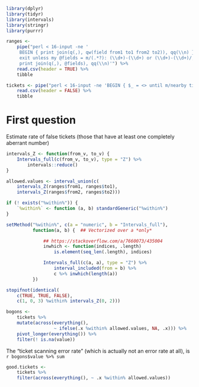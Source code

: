 ```r
library(dplyr)
library(tidyr)
library(intervals)
library(stringr)
library(purrr)
```

```r
ranges <-
    pipe("perl < 16-input -ne '
     BEGIN { print join(q(,), qw(field from1 to1 from2 to2)), qq(\\n) };
     exit unless my @fields = m/(.*?): (\\d+)-(\\d+) or (\\d+)-(\\d+)/;
     print join(q(,), @fields), qq(\\n)'") %>%
    read.csv(header = TRUE) %>%
    tibble

tickets <- pipe("perl < 16-input -ne 'BEGIN { $_ = <> until m/nearby tickets/; } print'") %>%
    read.csv(header = FALSE) %>%
    tibble
```

# First question

Estimate rate of false tickets (those that have at
least one completely aberrant number)

```r
intervals_Z <- function(from_v, to_v) {
    Intervals_full(c(from_v, to_v), type = "Z") %>%
        intervals::reduce()
}

allowed.values <- interval_union(c(
    intervals_Z(ranges$from1, ranges$to1),
    intervals_Z(ranges$from2, ranges$to2)))

if (! exists("%within%")) {
    `%within%` <- function (a, b) standardGeneric("%within%")
}

setMethod("%within%", c(a = "numeric", b = "Intervals_full"),
          function(a, b) {  ## Vectorized over a *only*

              ## https://stackoverflow.com/a/7660073/435004
              inwhich <- function(indices, .length)
                  is.element(seq_len(.length), indices)

              Intervals_full(c(a, a), type = "Z") %>%
                  interval_included(from = b) %>%
                  c %>% inwhich(length(a))
          })

stopifnot(identical(
    c(TRUE, TRUE, FALSE),
    c(1, 0, 3) %within% intervals_Z(0, 2)))

bogons <-
    tickets %>%
    mutate(across(everything(),
                  ~ ifelse(.x %within% allowed.values, NA, .x))) %>%
    pivot_longer(everything()) %>%
    filter(! is.na(value))
```

The “ticket scanning error rate” (which is actually not an error rate
at all), is `r bogons$value %>% sum`

```r

good.tickets <-
    tickets %>%
    filter(across(everything(), ~ .x %within% allowed.values))

```
